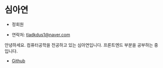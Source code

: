 # 심아연

- 정회원

- 연락처: [tladkdus1@naver.com](mailto:tladkdus1@naver.com)

안녕하세요. 컴퓨터공학을 전공하고 있는 심아연입니다.
프론트엔드 부분을 공부하는 중입니다.

- [Github](https://github.com/Znsim)
